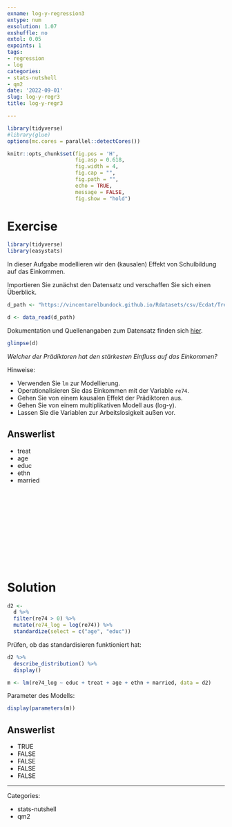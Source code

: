 ```yaml
---
exname: log-y-regression3
extype: num
exsolution: 1.07
exshuffle: no
extol: 0.05
expoints: 1
tags:
- regression
- log
categories:
- stats-nutshell
- qm2
date: '2022-09-01'
slug: log-y-regr3
title: log-y-regr3

---
```





```r
library(tidyverse)
#library(glue)
options(mc.cores = parallel::detectCores())

```


```r
knitr::opts_chunk$set(fig.pos = 'H',
                      fig.asp = 0.618,
                      fig.width = 4,
                      fig.cap = "", 
                      fig.path = "",
                      echo = TRUE,
                      message = FALSE,
                      fig.show = "hold")
```






# Exercise

```r
library(tidyverse)
library(easystats)
```


In dieser Aufgabe modellieren wir den (kausalen) Effekt von Schulbildung auf das Einkommen.


Importieren Sie zunächst den Datensatz und verschaffen Sie sich einen Überblick.

```r
d_path <- "https://vincentarelbundock.github.io/Rdatasets/csv/Ecdat/Treatment.csv"

d <- data_read(d_path)
```


Dokumentation und Quellenangaben zum Datensatz finden sich [hier](https://vincentarelbundock.github.io/Rdatasets/doc/Ecdat/Treatment.html).

```r
glimpse(d)
```

*Welcher der Prädiktoren hat den stärkesten Einfluss auf das Einkommen?*


Hinweise:

- Verwenden Sie `lm` zur Modellierung.
- Operationalisieren Sie das Einkommen mit der Variable `re74`.
- Gehen Sie von einem kausalen Effekt der Prädiktoren aus.
- Gehen Sie von einem multiplikativen Modell aus (log-y).
- Lassen Sie die Variablen zur Arbeitslosigkeit außen vor.



Answerlist
----------
* treat
* age
* educ
* ethn
* married






</br>
</br>
</br>
</br>
</br>
</br>
</br>
</br>
</br>
</br>

# Solution


```r
d2 <-
  d %>% 
  filter(re74 > 0) %>% 
  mutate(re74_log = log(re74)) %>% 
  standardize(select = c("age", "educ"))
```


Prüfen, ob das standardisieren funktioniert hat:

```r
d2 %>% 
  describe_distribution() %>% 
  display()
```



```r
m <- lm(re74_log ~ educ + treat + age + ethn + married, data = d2)
```

Parameter des Modells:

```r
display(parameters(m))
```

Answerlist
----------
* TRUE
* FALSE
* FALSE
* FALSE
* FALSE





---

Categories: 

- stats-nutshell
- qm2


